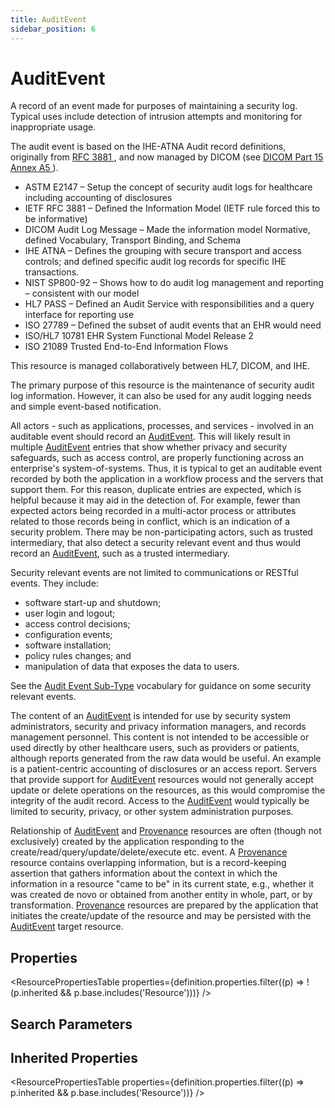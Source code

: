 ```yaml
---
title: AuditEvent
sidebar_position: 6
---
```


# AuditEvent

A record of an event made for purposes of maintaining a security log. Typical uses include detection of intrusion attempts and monitoring for inappropriate usage.

  <Tabs queryString="intro-section">
  <TabItem value="usage" label="Usage" default>
    <div> <a name="scope"></a>  <p> The audit event is based on the IHE-ATNA Audit record definitions, originally from <a href="http://tools.ietf.org/html/rfc3881">RFC 3881 </a>, and now managed by DICOM (see <a href="http://medical.nema.org/medical/dicom/current/output/html/part15.html#sect_A.5">DICOM Part 15 Annex A5 </a>).  </p> <ul> <li>ASTM E2147 – Setup the concept of security audit logs for healthcare including accounting of disclosures</li> <li>IETF RFC 3881 – Defined the Information Model (IETF rule forced this to be informative)</li> <li>DICOM Audit Log Message – Made the information model Normative, defined Vocabulary, Transport Binding, and Schema</li> <li>IHE ATNA – Defines the grouping with secure transport and access controls; and defined specific audit log records for specific IHE transactions.</li> <li>NIST SP800-92 – Shows how to do audit log management and reporting – consistent with our model</li> <li>HL7 PASS – Defined an Audit Service with responsibilities and a query interface for reporting use</li> <li>ISO 27789 – Defined the subset of audit events that an EHR would need </li> <li>ISO/HL7 10781 EHR System Functional Model Release 2</li> <li>ISO 21089 Trusted End-to-End Information Flows</li> </ul> <p> This resource is managed collaboratively between HL7, DICOM, and IHE.  </p> <p> The primary purpose of this resource is the maintenance of security audit log information.  However,  it can also be used for any audit logging needs and simple event-based notification. </p> </div>
    </TabItem>
  
  <TabItem value="backgroundAndContext" label="Background and Context">
    <div> <a name="bnc"></a>  <p> All actors - such as applications, processes, and services - involved in an auditable event should record an <a href="/docs/api/fhir/resources/auditevent">AuditEvent</a>.  This will likely result in multiple <a href="/docs/api/fhir/resources/auditevent">AuditEvent</a> entries that show whether privacy and security  safeguards, such as access control, are properly functioning across an enterprise's system-of-systems.  Thus, it is typical to get an auditable event recorded by both the application in a workflow process and the servers that support them.  For this reason, duplicate entries are expected, which is helpful because it may aid in the detection of. For example,  fewer than expected actors being recorded in a multi-actor process or attributes related to those records being in  conflict, which is an indication of a security problem. There may be non-participating actors, such as trusted intermediary, that also detect a security relevant event and thus would record  an <a href="/docs/api/fhir/resources/auditevent">AuditEvent</a>, such as a trusted intermediary. </p> <p> Security relevant events are not limited to communications or RESTful events. They include:  </p> <ul> <li>software start-up and shutdown;</li> <li>user login and logout; </li> <li>access control decisions; </li> <li>configuration events; </li> <li>software installation; </li> <li>policy rules changes; and </li> <li>manipulation of data that exposes the data to users. </li> </ul> <p> See the  <a href="https://www.hl7.org/fhir/valueset-audit-event-sub-type.html">Audit Event Sub-Type</a> vocabulary for guidance on some security relevant events. </p> <p> The content of an <a href="/docs/api/fhir/resources/auditevent">AuditEvent</a> is intended for use by security system administrators, security and privacy information  managers, and records management personnel.  This content is not intended to be accessible or used directly by other  healthcare users, such as providers or patients, although reports generated from the raw data would be useful. An  example is a patient-centric accounting of disclosures or an access report. Servers that provide support for <a href="/docs/api/fhir/resources/auditevent">AuditEvent</a> resources would not generally accept update or delete operations on the resources, as this would compromise  the integrity of the audit record. Access to the <a href="/docs/api/fhir/resources/auditevent">AuditEvent</a> would typically be limited to security, privacy,  or other system administration purposes. </p> <p> Relationship of <a href="/docs/api/fhir/resources/auditevent">AuditEvent</a> and <a href="/docs/api/fhir/resources/provenance">Provenance</a> resources are often (though not exclusively) created by the application  responding to the create/read/query/update/delete/execute etc. event.  A <a href="/docs/api/fhir/resources/provenance">Provenance</a> resource contains overlapping  information, but is a record-keeping assertion that gathers information about the context in which the information  in a resource "came to be" in its current state, e.g., whether it was created de novo or obtained from another entity  in whole, part, or by transformation. <a href="/docs/api/fhir/resources/provenance">Provenance</a> resources are prepared by the application that initiates the  create/update of the resource and may be persisted with the <a href="/docs/api/fhir/resources/auditevent">AuditEvent</a> target resource.  </p> </div>
    </TabItem>
  
</Tabs>


## Properties

<ResourcePropertiesTable properties={definition.properties.filter((p) => !(p.inherited && p.base.includes('Resource')))} />

## Search Parameters

<SearchParamsTable searchParams={definition.searchParameters} />

## Inherited Properties

<ResourcePropertiesTable properties={definition.properties.filter((p) => p.inherited && p.base.includes('Resource'))} />


